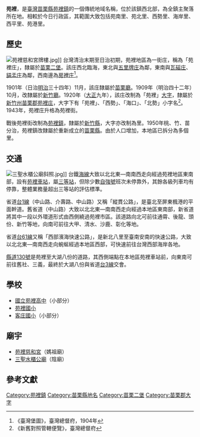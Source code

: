 {{noteTA　
|1 = zh-cn:庄; zh-hk:庄; zh-tw:庄;
}}
'''苑裡'''，是[[臺灣|臺灣]][[苗栗縣|苗栗縣]][[苑裡鎮|苑裡鎮]]的一個傳統地域名稱，位於該鎮西北部，為全鎮主聚落所在地。相較於今日行政區，其範圍大致包括苑南里、苑北里、西勢里、海岸里、西平里、苑港里。

==歷史==
[[File:苑裡慈和宮牌樓.jpg|thumb]]]]
台灣清治末期至日治初期，苑裡地區為一街庄，稱為「苑裡庄」，隸屬於[[苗栗二堡|苗栗二堡]]。該庄西北臨海，東北與[[五里牌_(苗栗縣)|五里牌庄]]為鄰，東南與[[瓦磘_(苗栗縣)|瓦磘庄]]、[[貓盂庄|貓盂庄]]為鄰，西南邊為[[房裡庄|房裡庄]]<ref>《臺灣堡圖》，臺灣總督府，1904年</ref>。

1901年（日治[[明治|明治]]三十四年）11月，該庄隸屬於[[苗栗廳|苗栗廳]]。1909年（明治四十二年）10月，改隸屬於[[新竹廳|新竹廳]]。1920年（[[大正|大正]]九年），該庄改制為「苑裡」[[大字|大字]]，隸屬於[[新竹州|新竹州]][[苗栗郡|苗栗郡]][[苑裡庄|苑裡庄]]，大字下有「苑裡」、「西勢」、「海口」、「北勢」小字名<ref>《新舊對照管轄便覽》，臺灣總督府</ref>。1943年，苑裡庄升格為苑裡街。

戰後苑裡街改制為[[苑裡鎮|苑裡鎮]]，隸屬於[[新竹縣|新竹縣]]，大字亦改制為里。1950年桃、竹、苗分治，苑裡鎮改隸屬於重新成立的[[苗栗縣|苗栗縣]]。由於人口增加，本地區已拆分為多個里。

==交通==
[[File:三聖水櫃公廟斜照.jpg|thumb]]]]
台鐵[[海岸線_(臺鐵)|海線]]大致以北北東—南南西走向經過苑裡地區東南部，設有[[苑裡車站|苑裡車站]]，屬[[三等站_(台鐵)|三等站]]，但除少數[[自強號|自強號]]班次未停靠外，其餘各級列車均有停靠，整體業務量超出三等站的評估標準。

省道[[台1線|台1線]]（中山路、介壽路、中山路）又稱「縱貫公路」，是臺北至屏東楓港的平面幹道。舊省道（中山路）大致以北北東—南南西走向經過本地區東南部，新省道將其中一段以外環道形式由西側繞過苑裡市區。該道路向北可前往通霄、後龍、頭份、新竹等地，向南可前往大甲、清水、沙鹿、彰化等地。

省道[[台61線|台61線]]又稱「西部濱海快速公路」，是新北八里至臺南安南的快速公路，大致以北北東—南南西走向蜿蜒經過本地區西部，可快速前往台灣西部海岸各地。

[[縣道130號|縣道130號]]是苑裡至大湖八份的道路，其西側端點在本地區苑裡車站前，向東南可前往舊社、三義，最終於大湖八份與省道[[台3線|台3線]]交會。

==學校==
*[[國立苑裡高中|國立苑裡高中]]（小部分）
*[[苑裡國小|苑裡國小]]
*[[客庄國小|客庄國小]]（小部分）

==廟宇==
*[[苑裡慈和宮|苑裡慈和宮]]（媽祖廟）
*[[三聖水櫃公廟|三聖水櫃公廟]]（陰廟）

==參考文獻==
{{reflist}}

{{苗栗郡}}

[[Category:苑裡鎮|Category:苑裡鎮]]
[[Category:苗栗縣地名|Category:苗栗縣地名]]
[[Category:苗栗二堡|Category:苗栗二堡]]
[[Category:苗栗郡大字|Category:苗栗郡大字]]